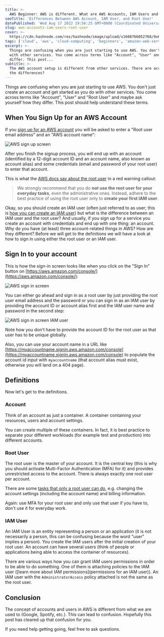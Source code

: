 ```yaml
---
title: >-
  AWS Beginner: AWS is different. What are AWS Accounts, IAM Users and Root User?
seoTitle: 'Differences Between AWS Account, IAM User, and Root User'
datePublished: 'Wed Aug 17 2022 19:56:25 GMT+0000 (Coordinated Universal Time)'
slug: aws-accounts-iam-users-root-user
cover: >-
  https://cdn.hashnode.com/res/hashnode/image/upload/v1660766052768/9vKwygz5X.png
tags: ['cloud', 'aws', 'cloud-computing', 'beginners', 'amazon-web-services']
excerpt: >-
  Things are confusing when you are just starting to use AWS. You don't just create an account and get started as you do
  with other services. You come across terms like "Account", "User" and "Root User" and maybe ask yourself how they
  differ. This post...
subtitle: >-
  The AWS account setup is different from other services. There are accounts, IAM users and a root user. But what are
  the differences?
---
```



Things are confusing when you are just starting to use AWS. You don't just create an account and get started as you do
with other services. You come across terms like "Account", "User" and "Root User" and maybe ask yourself how they
differ. This post should help understand these terms.

## When You Sign Up for an AWS Account

If you [sign up for an AWS account](https://portal.aws.amazon.com/billing/signup) you will be asked to enter a "Root
user email address" and an "AWS account name":

![AWS sign up screen](https://cdn.hashnode.com/res/hashnode/image/upload/v1660759462081/pqv6ArCLL.png?auto=format,compress&w=800&fit=fillmax)

After you finish the signup process, you will end up with an account (identified by a 12-digit account ID and an account
name, also known as account alias) and some credentials (email and password of your root user) to enter that account.

This is what the [AWS docs say about the root user](https://docs.aws.amazon.com/IAM/latest/UserGuide/id_root-user.html)
in a red warning callout:

> We strongly recommend that you do **not use the root user for your everyday tasks**, even the administrative ones.
> Instead, adhere to the best practice of using the root user only to **create your first IAM user**.

Okay, so you should create an IAM user (often just referred to as user; this is
[how you can create an IAM user](https://docs.aws.amazon.com/IAM/latest/UserGuide/id_users_create.html)) but what is the
difference between an IAM user and the root user? And usually, if you sign up for a service you create an account with
credentials and end up with one thing: an account. Why do you have (at least) three account-related things in AWS? How
are they different? Before we will get to the definitions we will have a look at how to sign in using either the root
user or an IAM user.

## Sign In to your account

This is how the sign-in screen looks like when you click on the "Sign In" button on
[https://aws.amazon.com/console/](https://aws.amazon.com/console/):

![AWS sign in screen](https://cdn.hashnode.com/res/hashnode/image/upload/v1660763912747/hqdSRaXss.png?auto=format,compress&w=800&fit=fillmax)

You can either go ahead and sign in as a root user by just providing the root user email address and the password or you
can sign in as an IAM user by providing the account ID or account alias first and the IAM user name and password in the
second step:

![AWS sign in screen IAM user](https://cdn.hashnode.com/res/hashnode/image/upload/v1660763779171/uhl7ljSG5.png?auto=format,compress&w=800&fit=fillmax)

Note how you don't have to provide the account ID for the root user as that user has to be unique globally.

Also, you can use your account name in a URL like
[https://myaccountname.signin.aws.amazon.com/console](https://myaccountname.signin.aws.amazon.com/console) to populate
the account id input with `myaccountname` (that account alias must exist, otherwise you will land on a 404 page).

## Definitions

Now let's get to the definitions.

### Account

Think of an account as just a container. A container containing your resources, users and account settings.

You can create multiple of these containers. In fact, it is best practice to separate your different workloads (for
example test and production) into different accounts.

### Root User

The root user is the master of your account. It is the central key (this is why you should activate Multi-Factor
Authentication (MFA) for it) and provides unrestricted access to the account. There is always exactly one root user per
account.

There are some
[tasks that only a root user can do](https://docs.aws.amazon.com/accounts/latest/reference/root-user-tasks.html), e.g.
changing the account settings (including the account name) and billing information.

Again: use MFA for your root user and only use that user if you have to, don't use it for everyday work.

### IAM User

An IAM User is an entity representing a person or an application (it is not necessarily a person, this can be confusing
because the word "user" implies a person). You create the IAM users after the initial creation of your root user. An
account can have several users (think of people or applications being able to access the container of resources).

There are various ways how you can grant IAM users permissions in order to be able to do something. One of them is
attaching policies to the IAM user ([learn more about IAM permissions](permissions for an IAM user)). An IAM user with
the `AdministratorAccess` policy attached is not the same as the root user.

## Conclusion

The concept of accounts and users in AWS is different from what we are used to (Google, Spotify, etc.). This can lead to
confusion. Hopefully this post has cleared up that confusion for you.

If you need help getting going, feel free to ask questions.
